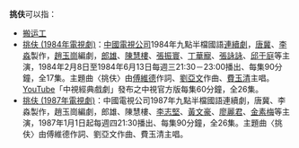 '''挑伕'''可以指：
*[[搬运工|搬运工]]
*[[挑伕_(1984年電視劇)|挑伕 (1984年電視劇)]]：[[中國電視公司|中國電視公司]]1984年九點半檔國語[[連續劇|連續劇]]，[[唐冀|唐冀]]、[[李淼_(電影出品人)|李淼]]製作，[[趙玉崗|趙玉崗]]編劇，[[郎雄|郎雄]]、[[陳慧樓|陳慧樓]]、[[張振寰|張振寰]]、[[丁華寵|丁華寵]]、[[張詠詠|張詠詠]]、[[邱于庭|邱于庭]]等主演，1984年2月8日至1984年6月13日每週三21:30－23:00播出、每集90分鐘，全17集。主題曲〈挑伕〉由[[傅維德|傅維德]]作詞、[[劉亞文|劉亞文]]作曲、[[費玉清|費玉清]]主唱。[[YouTube|YouTube]]「中視經典戲劇」發布之中視官方版每集60分鐘，全26集。
*[[挑伕_(1987年電視劇)|挑伕 (1987年電視劇)]]：中國電視公司1987年九點半檔國語連續劇，唐冀、李淼製作，趙玉崗編劇，郎雄、陳慧樓、[[李志堅|李志堅]]、[[黃文豪|黃文豪]]、[[廖麗君|廖麗君]]、[[金素梅|金素梅]]等主演，1987年1月1日起每週四21:30播出、每集90分鐘，全26集。主題曲〈挑伕〉由傅維德作詞、劉亞文作曲、費玉清主唱。
{{disambig|T挑|cat=二字消歧義}}
